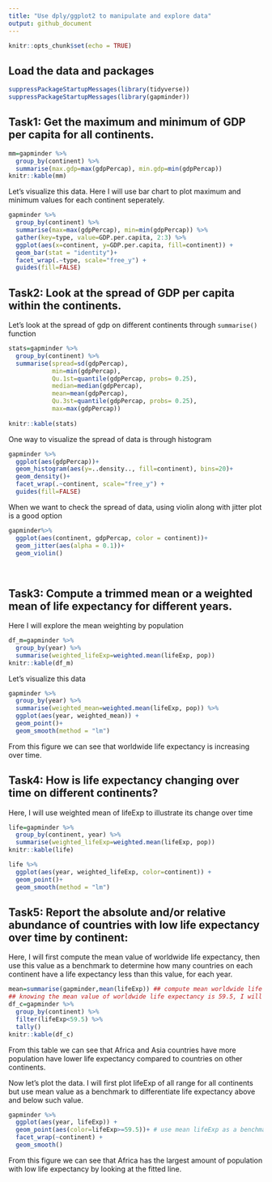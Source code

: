 ```yaml
---
title: "Use dply/ggplot2 to manipulate and explore data"
output: github_document
---
```


```r
knitr::opts_chunk$set(echo = TRUE)
```
## Load the data and packages
```r
suppressPackageStartupMessages(library(tidyverse))
suppressPackageStartupMessages(library(gapminder))
```

## Task1: Get the maximum and minimum of GDP per capita for all continents.

```r
mm=gapminder %>% 
  group_by(continent) %>% 
  summarise(max.gdp=max(gdpPercap), min.gdp=min(gdpPercap))
knitr::kable(mm)
```

Let's visualize this data. Here I will use bar chart to plot maximum and minimum values for each continent seperately. 

```r
gapminder %>% 
  group_by(continent) %>% 
  summarise(max=max(gdpPercap), min=min(gdpPercap)) %>%
  gather(key=type, value=GDP.per.capita, 2:3) %>% 
  ggplot(aes(x=continent, y=GDP.per.capita, fill=continent)) + 
  geom_bar(stat = "identity")+
  facet_wrap(.~type, scale="free_y") +
  guides(fill=FALSE)
```


## Task2: Look at the spread of GDP per capita within the continents.

Let's look at the spread of gdp on different continents through `summarise()` function
```r
stats=gapminder %>% 
  group_by(continent) %>% 
  summarise(spread=sd(gdpPercap),
            min=min(gdpPercap),
            Qu.1st=quantile(gdpPercap, probs= 0.25),
            median=median(gdpPercap),
            mean=mean(gdpPercap),
            Qu.3st=quantile(gdpPercap, probs= 0.25),
            max=max(gdpPercap))
            
knitr::kable(stats)
```


One way to visualize the spread of data is through histogram
```r
gapminder %>% 
  ggplot(aes(gdpPercap))+
  geom_histogram(aes(y=..density.., fill=continent), bins=20)+
  geom_density()+
  facet_wrap(.~continent, scale="free_y") +
  guides(fill=FALSE)

```

When we want to check the spread of data, using violin along with jitter plot is a good option

```r
gapminder%>%
  ggplot(aes(continent, gdpPercap, color = continent))+
  geom_jitter(aes(alpha = 0.1))+
  geom_violin() 
  
  
```


## Task3: Compute a trimmed mean or a weighted mean of life expectancy for different years. 

Here I will explore the mean weighting by population
```r
df_m=gapminder %>% 
  group_by(year) %>% 
  summarise(weighted_lifeExp=weighted.mean(lifeExp, pop))
knitr::kable(df_m)
```

Let's visualize this data
```r
gapminder %>% 
  group_by(year) %>% 
  summarise(weighted_mean=weighted.mean(lifeExp, pop)) %>% 
  ggplot(aes(year, weighted_mean)) + 
  geom_point()+
  geom_smooth(method = "lm")
```

From this figure we can see that worldwide life expectancy is increasing over time.


## Task4: How is life expectancy changing over time on different continents?
Here, I will use weighted mean of lifeExp to illustrate its change over time
```r
life=gapminder %>%
  group_by(continent, year) %>%
  summarise(weighted_lifeExp=weighted.mean(lifeExp, pop))
knitr::kable(life)
```

```r
life %>% 
  ggplot(aes(year, weighted_lifeExp, color=continent)) + 
  geom_point()+
  geom_smooth(method = "lm")

```

## Task5: Report the absolute and/or relative abundance of countries with low life expectancy over time by continent: 

Here, I will first compute the mean value of worldwide life expectancy, then use this value as a benchmark to determine how many countries on each continent have a life expectancy less than this value, for each year.

```r
mean=summarise(gapminder,mean(lifeExp)) ## compute mean worldwide life expectancy
## knowing the mean value of worldwide life expectancy is 59.5, I will count how many countries within each continent have a ife expectancy less than this value
df_c=gapminder %>% 
  group_by(continent) %>% 
  filter(lifeExp<59.5) %>% 
  tally()
knitr::kable(df_c)
```

From this table we can see that Africa and Asia countries have more population have lower life expectancy compared to countries on other continents.


Now let's plot the data. I will first plot lifeExp of all range for all continents but use mean value as a benchmark to differentiate life expectancy above and below such value.
```r
gapminder %>% 
  ggplot(aes(year, lifeExp)) + 
  geom_point(aes(color=lifeExp>=59.5))+ # use mean lifeExp as a benchmark 
  facet_wrap(~continent) +
  geom_smooth()
```

From this figure we can see that Africa has the largest amount of population with low life expectancy by looking at the fitted line. 

